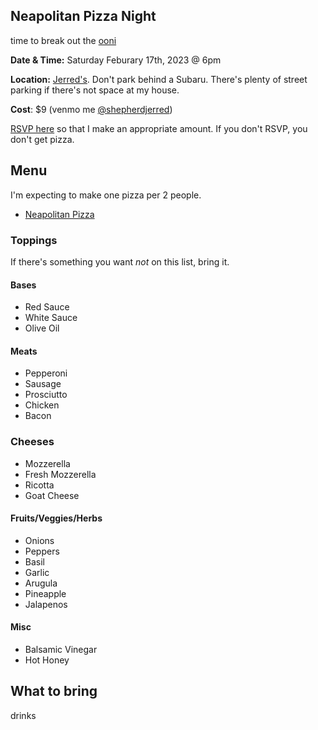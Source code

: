 
<Layout title="Neapolitan Pizza Night">
<div class="grid justify-center dark:bg-black">
<article class="prose dark:prose-invert mt-10 mb-10 ml-5 mr-5">

# Neapolitan Pizza Night

time to break out the [ooni](https://ooni.com/collections/ovens/products/ooni-koda-16)

**Date & Time:** Saturday Feburary 17th, 2023 @ 6pm

**Location:** [Jerred's](https://maps.app.goo.gl/ctWz6UL4yzFPi57PA). Don't park behind a Subaru. There's plenty of street parking if there's not space at my house.

**Cost**: $9 (venmo me [@shepherdjerred](https://account.venmo.com/u/shepherdjerred))

[RSVP here](https://strawpoll.com/w4nWrQ36QyA) so that I make an appropriate amount. If you don't RSVP, you don't get pizza.

## Menu

I'm expecting to make one pizza per 2 people.

- [Neapolitan Pizza](https://en.wikipedia.org/wiki/Neapolitan_pizza)

### Toppings

If there's something you want _not_ on this list, bring it.

#### Bases

- Red Sauce
- White Sauce
- Olive Oil

#### Meats

- Pepperoni
- Sausage
- Prosciutto
- Chicken
- Bacon

### Cheeses

- Mozzerella
- Fresh Mozzerella
- Ricotta
- Goat Cheese

#### Fruits/Veggies/Herbs

- Onions
- Peppers
- Basil
- Garlic
- Arugula
- Pineapple
- Jalapenos

#### Misc

- Balsamic Vinegar
- Hot Honey

## What to bring

drinks

</article>
</div>
</Layout>
